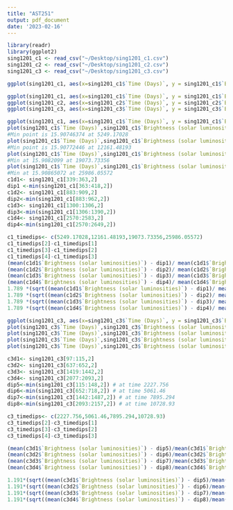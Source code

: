 ```yaml
---
title: "AST251"
output: pdf_document
date: '2023-02-16'
---
```


```r
library(readr)
library(ggplot2)
sing1201_c1 <- read_csv("~/Desktop/sing1201_c1.csv")
sing1201_c2 <- read_csv("~/Desktop/sing1201_c2.csv")
sing1201_c3 <- read_csv("~/Desktop/sing1201_c3.csv")


```

```r
ggplot(sing1201_c1, aes(x=sing1201_c1$`Time (Days)`, y = sing1201_c1$`Brightness (solar luminosities)`)) + geom_line() + geom_errorbar( aes(x=sing1201_c1$`Time (Days)`, ymin=sing1201_c1$`Brightness (solar luminosities)` - sing1201_c1$`Brightness uncertainty (solar luminosities)`, ymax=sing1201_c1$`Brightness (solar luminosities)` + sing1201_c1$`Brightness uncertainty (solar luminosities)`), width=0.1, colour="blue", alpha=0.9, size=1) 
```


```r
ggplot(sing1201_c1, aes(x=sing1201_c1$`Time (Days)`, y = sing1201_c1$`Brightness (solar luminosities)`)) + geom_line() + geom_errorbar( aes(x=sing1201_c1$`Time (Days)`, ymin=sing1201_c1$`Brightness (solar luminosities)` - sing1201_c1$`Brightness uncertainty (solar luminosities)`, ymax=sing1201_c1$`Brightness (solar luminosities)` + sing1201_c1$`Brightness uncertainty (solar luminosities)`), width=0.1, colour="blue", alpha=0.9, size=1) + ggtitle("C1 Graph") + labs(x= "Time (Days)", y = "Luminosity (L/L0)")
ggplot(sing1201_c2, aes(x=sing1201_c2$`Time (Days)`, y = sing1201_c2$`Brightness (solar luminosities)`)) + geom_line() + geom_errorbar( aes(x=sing1201_c2$`Time (Days)`, ymin=sing1201_c2$`Brightness (solar luminosities)` - sing1201_c2$`Brightness uncertainty (solar luminosities)`, ymax=sing1201_c2$`Brightness (solar luminosities)` + sing1201_c2$`Brightness uncertainty (solar luminosities)`), width=0.1, colour="blue", alpha=0.9, size=1) + ggtitle("C2 Graph") + labs(x= "Time (Days)", y = "Luminosity (L/L0)")
ggplot(sing1201_c3, aes(x=sing1201_c3$`Time (Days)`, y = sing1201_c3$`Brightness (solar luminosities)`)) + geom_line() + geom_errorbar( aes(x=sing1201_c3$`Time (Days)`, ymin=sing1201_c3$`Brightness (solar luminosities)` - sing1201_c3$`Brightness uncertainty (solar luminosities)`, ymax=sing1201_c3$`Brightness (solar luminosities)` + sing1201_c3$`Brightness uncertainty (solar luminosities)`), width=0.1, colour="blue", alpha=0.9, size=1) + ggtitle("C3 Graph") + labs(x= "Time (Days)", y = "Luminosity (L/L0)")


```

```r
ggplot(sing1201_c1, aes(x=sing1201_c1$`Time (Days)`, y = sing1201_c1$`Brightness (solar luminosities)`)) + geom_line()
plot(sing1201_c1$`Time (Days)`,sing1201_c1$`Brightness (solar luminosities)`, type = "l", xlim = c(5244,5255), xlab = "Time (Days)", ylab = "Luminosity (L/L0)")
#Min point is 15.90746374 at 5249.17028
plot(sing1201_c1$`Time (Days)`,sing1201_c1$`Brightness (solar luminosities)`, type = "l", xlim = c(12155,12170))
#Min point is 15.90772446 at 12161.48193
plot(sing1201_c1$`Time (Days)`,sing1201_c1$`Brightness (solar luminosities)`, type = "l", xlim = c(19050,19350))
#Min at 15.9082099 at 19073.73356 
plot(sing1201_c1$`Time (Days)`,sing1201_c1$`Brightness (solar luminosities)`, type = "l", xlim = c(25980,25986.29))
#Min at 15.90865072 at 25986.05572
c1d1<- sing1201_c1[339:363,2]
dip1 <-min(sing1201_c1[363:418,2])
c1d2<- sing1201_c1[883:909,2]
dip2<-min(sing1201_c1[883:962,2])
c1d3<- sing1201_c1[1300:1306,2]
dip3<-min(sing1201_c1[1306:1390,2])
c1d4<- sing1201_c1[2570:2583,2]
dip4<-min(sing1201_c1[2570:2649,2])

```



```r
c1_timedips<- c(5249.17028,12161.48193,19073.73356,25986.05572)
c1_timedips[2]-c1_timedips[1]
c1_timedips[3]-c1_timedips[2]
c1_timedips[4]-c1_timedips[3]
(mean(c1d1$`Brightness (solar luminosities)`) - dip1)/ mean(c1d1$`Brightness (solar luminosities)`)
(mean(c1d2$`Brightness (solar luminosities)`) - dip2)/ mean(c1d2$`Brightness (solar luminosities)`)
(mean(c1d3$`Brightness (solar luminosities)`) - dip3)/ mean(c1d3$`Brightness (solar luminosities)`)
(mean(c1d4$`Brightness (solar luminosities)`) - dip4)/ mean(c1d4$`Brightness (solar luminosities)`)
1.789 *(sqrt((mean(c1d1$`Brightness (solar luminosities)`) - dip1)/ mean(c1d1$`Brightness (solar luminosities)`)))
1.789 *(sqrt((mean(c1d2$`Brightness (solar luminosities)`) - dip2)/ mean(c1d2$`Brightness (solar luminosities)`)))
1.789 *(sqrt((mean(c1d3$`Brightness (solar luminosities)`) - dip3)/ mean(c1d3$`Brightness (solar luminosities)`)))
1.789 *(sqrt((mean(c1d4$`Brightness (solar luminosities)`) - dip4)/ mean(c1d4$`Brightness (solar luminosities)`)))


```




```r
ggplot(sing1201_c3, aes(x=sing1201_c3$`Time (Days)`, y = sing1201_c3$`Brightness (solar luminosities)`)) + geom_line()
plot(sing1201_c3$`Time (Days)`,sing1201_c3$`Brightness (solar luminosities)`, type = "l", xlim = c(2225,2230), xlab = "Time (Days)", ylab = "Luminosity (L/L0)")
plot(sing1201_c3$`Time (Days)`,sing1201_c3$`Brightness (solar luminosities)`, type = "l", xlim = c(5050,5100))
plot(sing1201_c3$`Time (Days)`,sing1201_c3$`Brightness (solar luminosities)`, type = "l", xlim = c(7893,7897))
plot(sing1201_c3$`Time (Days)`,sing1201_c3$`Brightness (solar luminosities)`, type = "l", xlim = c(10725,10729.21))

c3d1<- sing1201_c3[97:115,2] 
c3d2<- sing1201_c3[637:652,2]
c3d3<- sing1201_c3[1419:1442,2]
c3d4<- sing1201_c3[2077:2093,2]
dip5<-min(sing1201_c3[115:148,2]) # at time 2227.756
dip6<-min(sing1201_c3[652:718,2]) # at time 5061.46
dip7<-min(sing1201_c3[1442:1487,2]) # at time 7895.294
dip8<-min(sing1201_c3[2093:2157,2]) # at time 10728.93

c3_timedips<- c(2227.756,5061.46,7895.294,10728.93)
c3_timedips[2]-c3_timedips[1]
c3_timedips[3]-c3_timedips[2]
c3_timedips[4]-c3_timedips[3]

(mean(c3d1$`Brightness (solar luminosities)`) - dip5)/mean(c3d1$`Brightness (solar luminosities)`)
(mean(c3d2$`Brightness (solar luminosities)`) - dip6)/mean(c3d2$`Brightness (solar luminosities)`)
(mean(c3d3$`Brightness (solar luminosities)`) - dip7)/mean(c3d3$`Brightness (solar luminosities)`)
(mean(c3d4$`Brightness (solar luminosities)`) - dip8)/mean(c3d4$`Brightness (solar luminosities)`)

1.191*(sqrt((mean(c3d1$`Brightness (solar luminosities)`) - dip5)/mean(c3d1$`Brightness (solar luminosities)`)))
1.191*(sqrt((mean(c3d2$`Brightness (solar luminosities)`) - dip6)/mean(c3d2$`Brightness (solar luminosities)`)))
1.191*(sqrt((mean(c3d3$`Brightness (solar luminosities)`) - dip7)/mean(c3d3$`Brightness (solar luminosities)`)))
1.191*(sqrt((mean(c3d4$`Brightness (solar luminosities)`) - dip8)/mean(c3d4$`Brightness (solar luminosities)`)))

```






